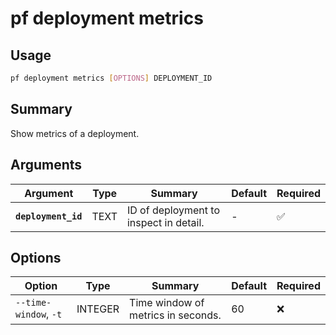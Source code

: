 # pf deployment metrics

## Usage

```bash
pf deployment metrics [OPTIONS] DEPLOYMENT_ID
```

## Summary

Show metrics of a deployment.

## Arguments

| Argument | Type | Summary | Default | Required | 
|----------|------|---------|---------|----------|
| **`deployment_id`** | TEXT | ID of deployment to inspect in detail. | - | ✅ |

## Options

| Option | Type | Summary | Default | Required |
|--------|------|---------|---------|----------|
| `--time-window`, `-t` | INTEGER | Time window of metrics in seconds. | 60 | ❌ |
